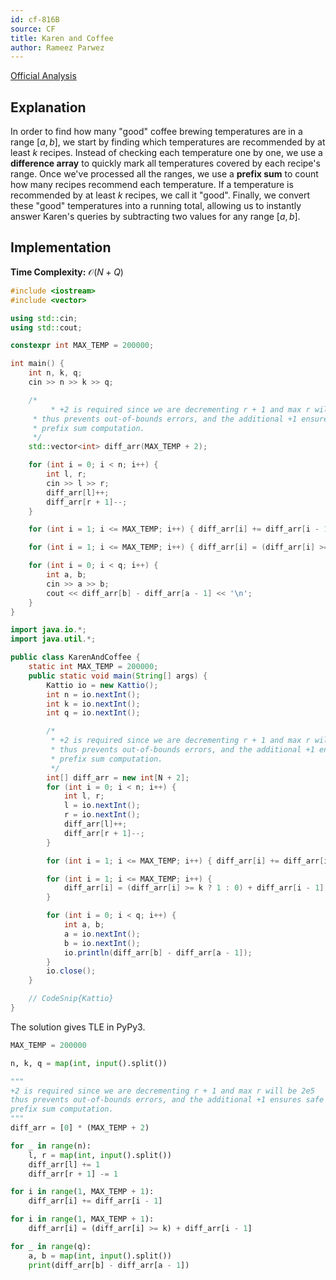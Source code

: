```yaml
---
id: cf-816B
source: CF
title: Karen and Coffee
author: Rameez Parwez
---
```


[Official Analysis](https://codeforces.com/blog/entry/52742)

## Explanation

In order to find how many "good" coffee brewing temperatures are in a range $[a, b]$, we start by finding which temperatures are recommended by at least $k$ recipes. Instead of checking each temperature one by one, we use a **difference array** to quickly mark all temperatures covered by each recipe's range. Once we've processed all the ranges, we use a **prefix sum** to count how many recipes recommend each temperature. If a temperature is recommended by at least $k$ recipes, we call it "good". Finally, we convert these "good" temperatures into a running total, allowing us to instantly answer Karen's queries by subtracting two values for any range $[a, b]$.

## Implementation

**Time Complexity:** $\mathcal{O}(N + Q)$

<LanguageSection>
<CPPSection>

```cpp
#include <iostream>
#include <vector>

using std::cin;
using std::cout;

constexpr int MAX_TEMP = 200000;

int main() {
	int n, k, q;
	cin >> n >> k >> q;

	/*
         * +2 is required since we are decrementing r + 1 and max r will be 2e5
	 * thus prevents out-of-bounds errors, and the additional +1 ensures safe 
	 * prefix sum computation.
	 */
	std::vector<int> diff_arr(MAX_TEMP + 2);

	for (int i = 0; i < n; i++) {
		int l, r;
		cin >> l >> r;
		diff_arr[l]++;
		diff_arr[r + 1]--;
	}

	for (int i = 1; i <= MAX_TEMP; i++) { diff_arr[i] += diff_arr[i - 1]; }

	for (int i = 1; i <= MAX_TEMP; i++) { diff_arr[i] = (diff_arr[i] >= k) + diff_arr[i - 1]; }

	for (int i = 0; i < q; i++) {
		int a, b;
		cin >> a >> b;
		cout << diff_arr[b] - diff_arr[a - 1] << '\n';
	}
}
```

</CPPSection>
<JavaSection>

```java
import java.io.*;
import java.util.*;

public class KarenAndCoffee {
	static int MAX_TEMP = 200000;
	public static void main(String[] args) {
		Kattio io = new Kattio();
		int n = io.nextInt();
		int k = io.nextInt();
		int q = io.nextInt();

		/*
		 * +2 is required since we are decrementing r + 1 and max r will be 2e5
		 * thus prevents out-of-bounds errors, and the additional +1 ensures safe 
		 * prefix sum computation.
		 */
		int[] diff_arr = new int[N + 2];
		for (int i = 0; i < n; i++) {
			int l, r;
			l = io.nextInt();
			r = io.nextInt();
			diff_arr[l]++;
			diff_arr[r + 1]--;
		}

		for (int i = 1; i <= MAX_TEMP; i++) { diff_arr[i] += diff_arr[i - 1]; }

		for (int i = 1; i <= MAX_TEMP; i++) {
			diff_arr[i] = (diff_arr[i] >= k ? 1 : 0) + diff_arr[i - 1];
		}

		for (int i = 0; i < q; i++) {
			int a, b;
			a = io.nextInt();
			b = io.nextInt();
			io.println(diff_arr[b] - diff_arr[a - 1]);
		}
		io.close();
	}

	// CodeSnip{Kattio}
}
```

</JavaSection>
<PySection>

<Warning>

The solution gives TLE in PyPy3.

</Warning>

```py
MAX_TEMP = 200000

n, k, q = map(int, input().split())

"""
+2 is required since we are decrementing r + 1 and max r will be 2e5
thus prevents out-of-bounds errors, and the additional +1 ensures safe 
prefix sum computation.
"""
diff_arr = [0] * (MAX_TEMP + 2)

for _ in range(n):
	l, r = map(int, input().split())
	diff_arr[l] += 1
	diff_arr[r + 1] -= 1

for i in range(1, MAX_TEMP + 1):
	diff_arr[i] += diff_arr[i - 1]

for i in range(1, MAX_TEMP + 1):
	diff_arr[i] = (diff_arr[i] >= k) + diff_arr[i - 1]

for _ in range(q):
	a, b = map(int, input().split())
	print(diff_arr[b] - diff_arr[a - 1])
```

</PySection>
</LanguageSection>
